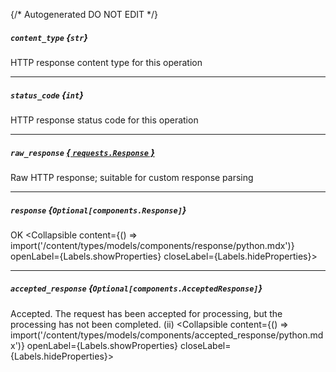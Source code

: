 {/* Autogenerated DO NOT EDIT  */}

##### `content_type` *{`str`}*
HTTP response content type for this operation

---
##### `status_code` *{`int`}*
HTTP response status code for this operation

---
##### `raw_response` [*{ `requests.Response` }*](https://requests.readthedocs.io/en/latest/api/#requests.Response)
Raw HTTP response; suitable for custom response parsing

---
##### `response` *{`Optional[components.Response]`}*
OK
<Collapsible content={() => import('/content/types/models/components/response/python.mdx')} openLabel={Labels.showProperties} closeLabel={Labels.hideProperties}>
</Collapsible>

---
##### `accepted_response` *{`Optional[components.AcceptedResponse]`}*
Accepted. The request has been accepted for processing, but the processing has not been completed. (ii)
<Collapsible content={() => import('/content/types/models/components/accepted_response/python.mdx')} openLabel={Labels.showProperties} closeLabel={Labels.hideProperties}>
</Collapsible>



